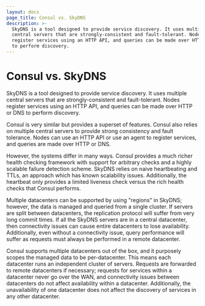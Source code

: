 ```yaml
---
layout: docs
page_title: Consul vs. SkyDNS
description: >-
  SkyDNS is a tool designed to provide service discovery. It uses multiple
  central servers that are strongly-consistent and fault-tolerant. Nodes
  register services using an HTTP API, and queries can be made over HTTP or DNS
  to perform discovery.
---
```


# Consul vs. SkyDNS

SkyDNS is a tool designed to provide service discovery.
It uses multiple central servers that are strongly-consistent and
fault-tolerant. Nodes register services using an HTTP API, and
queries can be made over HTTP or DNS to perform discovery.

Consul is very similar but provides a superset of features. Consul
also relies on multiple central servers to provide strong consistency
and fault tolerance. Nodes can use an HTTP API or use an agent to
register services, and queries are made over HTTP or DNS.

However, the systems differ in many ways. Consul provides a much richer
health checking framework with support for arbitrary checks and
a highly scalable failure detection scheme. SkyDNS relies on naive
heartbeating and TTLs, an approach which has known scalability issues.
Additionally, the heartbeat only provides a limited liveness check
versus the rich health checks that Consul performs.

Multiple datacenters can be supported by using "regions" in SkyDNS;
however, the data is managed and queried from a single cluster. If servers
are split between datacenters, the replication protocol will suffer from
very long commit times. If all the SkyDNS servers are in a central datacenter,
then connectivity issues can cause entire datacenters to lose availability.
Additionally, even without a connectivity issue, query performance will
suffer as requests must always be performed in a remote datacenter.

Consul supports multiple datacenters out of the box, and it purposely
scopes the managed data to be per-datacenter. This means each datacenter
runs an independent cluster of servers. Requests are forwarded to remote
datacenters if necessary; requests for services within a datacenter
never go over the WAN, and connectivity issues between datacenters do not
affect availability within a datacenter. Additionally, the unavailability
of one datacenter does not affect the discovery of services
in any other datacenter.
